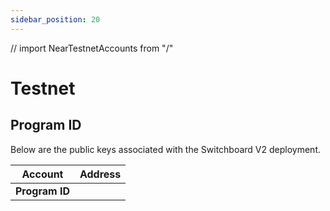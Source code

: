 ```yaml
---
sidebar_position: 20
---
```


// import NearTestnetAccounts from "/"

# Testnet

## Program ID

Below are the public keys associated with the Switchboard V2 deployment.

<table>
  <thead>
    <tr>
      <th>Account</th>
      <th>Address</th>
    </tr>
  </thead>
  <tbody>
    <tr>
      <td>
        <b>Program ID</b>
      </td>
      <td>
        <PublicKeyButton publicKey="switchboard-v2.testnet" />
      </td>
    </tr>
  </tbody>
</table>
